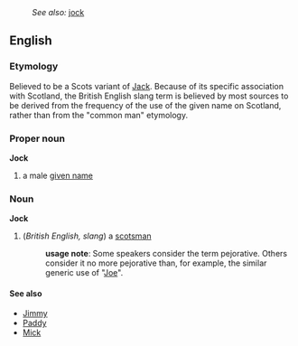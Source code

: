 :''See also:'' [[jock]]
==English==
===Etymology===
Believed to be a Scots variant of [[Jack]].  Because of its specific association with Scotland, the British English slang term is believed by most sources to be derived from the frequency of the use of the given name on Scotland, rather than from the "common man" etymology.
===Proper noun===
'''Jock'''
# a male [[given name]]
===Noun===
'''Jock'''
# (''British English, slang'') a [[scotsman]]
#:'''usage note''': Some speakers consider the term pejorative.  Others consider it no more pejorative than, for example, the similar generic use of "[[Joe]]".
====See also====
* [[Jimmy]] 
* [[Paddy]] 
* [[Mick]]